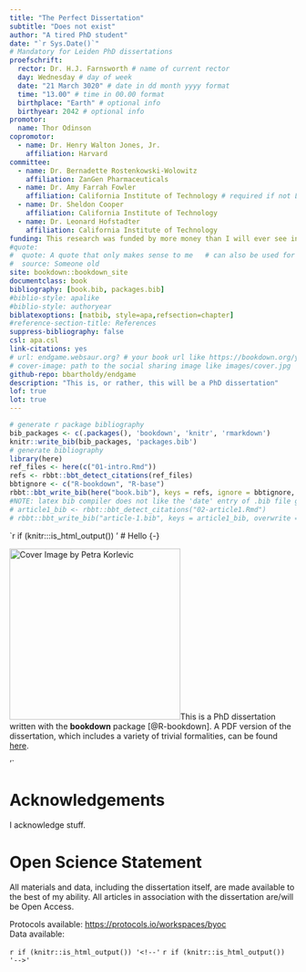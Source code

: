 ```yaml
--- 
title: "The Perfect Dissertation"
subtitle: "Does not exist"
author: "A tired PhD student"
date: "`r Sys.Date()`"
# Mandatory for Leiden PhD dissertations
proefschrift: 
  rector: Dr. H.J. Farnsworth # name of current rector
  day: Wednesday # day of week
  date: "21 March 3020" # date in dd month yyyy format
  time: "13.00" # time in 00.00 format
  birthplace: "Earth" # optional info
  birthyear: 2042 # optional info
promotor: 
  name: Thor Odinson
copromotor: 
  - name: Dr. Henry Walton Jones, Jr.
    affiliation: Harvard
committee: 
  - name: Dr. Bernadette Rostenkowski-Wolowitz
    affiliation: ZanGen Pharmaceuticals
  - name: Dr. Amy Farrah Fowler
    affiliation: California Institute of Technology # required if not Leiden
  - name: Dr. Sheldon Cooper
    affiliation: California Institute of Technology
  - name: Dr. Leonard Hofstadter
    affiliation: California Institute of Technology
funding: This research was funded by more money than I will ever see in my lifetime.
#quote:
#  quote: A quote that only makes sense to me   # can also be used for a dedication
#  source: Someone old
site: bookdown::bookdown_site
documentclass: book
bibliography: [book.bib, packages.bib]
#biblio-style: apalike
#biblio-style: authoryear
biblatexoptions: [natbib, style=apa,refsection=chapter]
#reference-section-title: References
suppress-bibliography: false
csl: apa.csl
link-citations: yes
# url: endgame.websaur.org? # your book url like https://bookdown.org/yihui/bookdown
# cover-image: path to the social sharing image like images/cover.jpg
github-repo: bbartholdy/endgame
description: "This is, or rather, this will be a PhD dissertation"
lof: true
lot: true
---
```


```r
# generate r package bibliography
bib_packages <- c(.packages(), 'bookdown', 'knitr', 'rmarkdown')
knitr::write_bib(bib_packages, 'packages.bib')
# generate bibliography
library(here)
ref_files <- here(c("01-intro.Rmd")) 
refs <- rbbt::bbt_detect_citations(ref_files)
bbtignore <- c("R-bookdown", "R-base")
rbbt::bbt_write_bib(here("book.bib"), keys = refs, ignore = bbtignore, overwrite = T, translator = "bibtex")
#NOTE: latex bib compiler does not like the 'date' entry of .bib file generated by rbbt
# article1_bib <- rbbt::bbt_detect_citations("02-article1.Rmd")
# rbbt::bbt_write_bib("article-1.bib", keys = article1_bib, overwrite = T, translator = "bibtex")
```


`r if (knitr:::is_html_output()) '
# Hello {-}

![Cover Image by Petra Korlevic](cover.png){.cover width="300"}This is a PhD dissertation written with the **bookdown** package [@R-bookdown]. A PDF version of the dissertation, which
includes a variety of trivial formalities, can be found [here](_book/endgame.pdf).

'`

# Acknowledgements {-}

I acknowledge stuff.

# Open Science Statement {-}

All materials and data, including the dissertation itself, are 
made available to the best of my ability. All articles in association with the
dissertation are/will be Open Access.

Protocols available: <https://protocols.io/workspaces/byoc>  
Data available:

`r if (knitr::is_html_output()) '<!--'`
\mainmatter
`r if (knitr::is_html_output()) '-->'`
